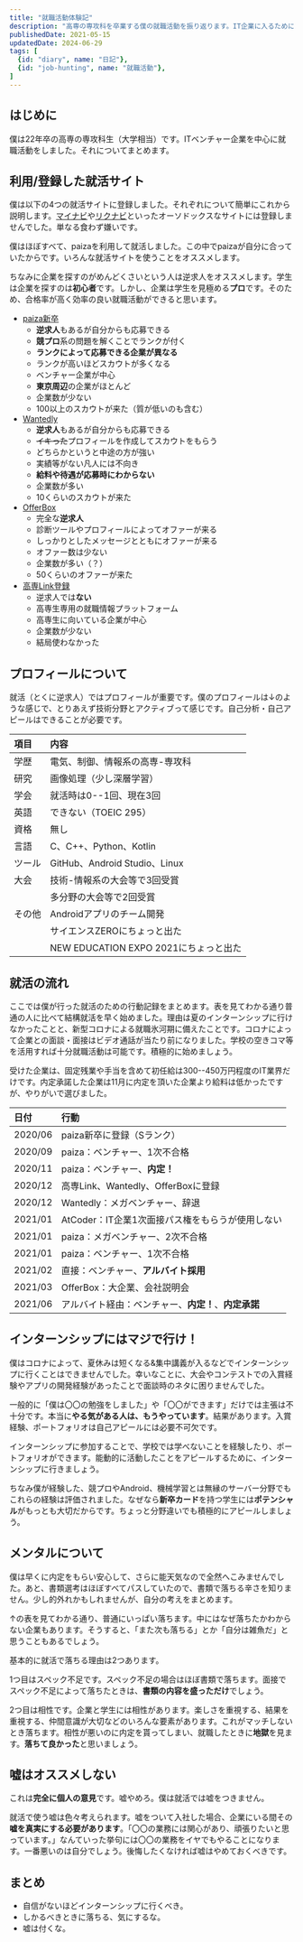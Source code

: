 ```yaml
---
title: "就職活動体験記"
description: "高専の専攻科を卒業する僕の就職活動を振り返ります。IT企業に入るために何をしたか、何を考えていたかをまとめます。"
publishedDate: 2021-05-15
updatedDate: 2024-06-29
tags: [
  {id: "diary", name: "日記"},
  {id: "job-hunting", name: "就職活動"},
]
---
```


## はじめに

僕は22年卒の高専の専攻科生（大学相当）です。ITベンチャー企業を中心に就職活動をしました。それについてまとめます。

## 利用/登録した就活サイト

僕は以下の4つの就活サイトに登録しました。それぞれについて簡単にこれから説明します。[マイナビ](https://job.mynavi.jp/)や[リクナビ](https://job.rikunabi.com/)といったオーソドックスなサイトには登録しませんでした。単なる食わず嫌いです。

僕はほぼすべて、paizaを利用して就活しました。この中でpaizaが自分に合っていたからです。いろんな就活サイトを使うことをオススメします。

ちなみに企業を探すのがめんどくさいという人は逆求人をオススメします。学生は企業を探すのは**初心者**です。しかし、企業は学生を見極める**プロ**です。そのため、合格率が高く効率の良い就職活動ができると思います。

- [paiza新卒](https://paiza.jp/student)
  - **逆求人**もあるが自分からも応募できる
  - **競プロ**系の問題を解くことでランクが付く
  - **ランクによって応募できる企業が異なる**
  - ランクが高いほどスカウトが多くなる
  - ベンチャー企業が中心
  - **東京周辺**の企業がほとんど
  - 企業数が少ない
  - 100以上のスカウトが来た（質が低いのも含む）
- [Wantedly](https://www.wantedly.com/)
  - **逆求人**もあるが自分からも応募できる
  - ~~イキった~~プロフィールを作成してスカウトをもらう
  - どちらかというと中途の方が強い
  - 実績等がない凡人には不向き
  - **給料や待遇が応募時にわからない**
  - 企業数が多い
  - 10くらいのスカウトが来た
- [OfferBox](https://offerbox.jp/)
  - 完全な**逆求人**
  - 診断ツールやプロフィールによってオファーが来る
  - しっかりとしたメッセージとともにオファーが来る
  - オファー数は少ない
  - 企業数が多い（？）
  - 50くらいのオファーが来た
- [高専Link登録](https://knowledge-free.co.jp/kosenlink/)
  - 逆求人では**ない**
  - 高専生専用の就職情報プラットフォーム
  - 高専生に向いている企業が中心
  - 企業数が少ない
  - 結局使わなかった

## プロフィールについて

就活（とくに逆求人）ではプロフィールが重要です。僕のプロフィールは↓のような感じで、とりあえず技術分野とアクティブって感じです。自己分析・自己アピールはできることが必要です。

| 項目   | 内容                                  |
| :----- | :------------------------------------ |
| 学歴   | 電気、制御、情報系の高専-専攻科       |
| 研究   | 画像処理（少し深層学習）              |
| 学会   | 就活時は0--1回、現在3回               |
| 英語   | できない（TOEIC 295）                 |
| 資格   | 無し                                  |
| 言語   | C、C++、Python、Kotlin                |
| ツール | GitHub、Android Studio、Linux         |
| 大会   | 技術-情報系の大会等で3回受賞          |
|        | 多分野の大会等で2回受賞               |
| その他 | Androidアプリのチーム開発             |
|        | サイエンスZEROにちょっと出た          |
|        | NEW EDUCATION EXPO 2021にちょっと出た |

## 就活の流れ

ここでは僕が行った就活のための行動記録をまとめます。表を見てわかる通り普通の人に比べて結構就活を早く始めました。理由は夏のインターンシップに行けなかったことと、新型コロナによる就職氷河期に備えたことです。コロナによって企業との面談・面接はビデオ通話が当たり前になりました。学校の空きコマ等を活用すれば十分就職活動は可能です。積極的に始めましょう。

受けた企業は、固定残業や手当を含めて初任給は300--450万円程度のIT業界だけです。内定承諾した企業は11月に内定を頂いた企業より給料は低かったですが、やりがいで選びました。

| 日付    | 行動                                                 |
| :------ | :--------------------------------------------------- |
| 2020/06 | paiza新卒に登録（Sランク）                           |
| 2020/09 | paiza：ベンチャー、1次不合格                         |
| 2020/11 | paiza：ベンチャー、**内定！**                        |
| 2020/12 | 高専Link、Wantedly、OfferBoxに登録                   |
| 2020/12 | Wantedly：メガベンチャー、辞退                       |
| 2021/01 | AtCoder：IT企業1次面接パス権をもらうが使用しない     |
| 2021/01 | paiza：メガベンチャー、2次不合格                     |
| 2021/01 | paiza：ベンチャー、1次不合格                         |
| 2021/02 | 直接：ベンチャー、**アルバイト採用**                 |
| 2021/03 | OfferBox：大企業、会社説明会                         |
| 2021/06 | アルバイト経由：ベンチャー、**内定！**、**内定承諾** |

## インターンシップにはマジで行け！

僕はコロナによって、夏休みは短くなる<JwAki />&<JwAki />集中講義が入るなどでインターンシップに行くことはできませんでした。幸いなことに、大会やコンテストでの入賞経験やアプリの開発経験があったことで面談時のネタに困りませんでした。

一般的に「僕は〇〇の勉強をしました」や「〇〇ができます」だけでは主張は不十分です。本当に**やる気がある人は、もうやっています**。結果があります。入賞経験、ポートフォリオは自己アピールには必要不可欠です。

インターンシップに参加することで、学校では学べないことを経験したり、ポートフォリオができます。能動的に活動したことをアピールするために、インターンシップに行きましょう。

ちなみ僕が経験した、競プロやAndroid、機械学習とは無縁のサーバー分野でもこれらの経験は評価されました。なぜなら**新卒カード**を持つ学生には**ポテンシャル**がもっとも大切だからです。ちょっと分野違いでも積極的にアピールしましょう。

## メンタルについて

僕は早くに内定をもらい安心して、さらに能天気なので全然へこみませんでした。あと、書類選考はほぼすべてパスしていたので、書類で落ちる辛さを知りません。少し的外れかもしれませんが、自分の考えをまとめます。

↑の表を見てわかる通り、普通にいっぱい落ちます。中にはなぜ落ちたかわからない企業もあります。そうすると、「また次も落ちる」とか「自分は雑魚だ」と思うこともあるでしょう。

基本的に就活で落ちる理由は2つあります。

1つ目はスペック不足です。スペック不足の場合はほぼ書類で落ちます。面接でスペック不足によって落ちたときは、**書類の内容を盛っただけ**でしょう。

2つ目は相性です。企業と学生には相性があります。楽しさを重視する、結果を重視する、仲間意識が大切などのいろんな要素があります。これがマッチしないとき落ちます。相性が悪いのに内定を貰ってしまい、就職したときに**地獄**を見ます。**落ちて良かった**と思いましょう。

## 嘘はオススメしない

これは**完全に個人の意見**です。嘘やめろ。僕は就活では嘘をつきません。

就活で使う嘘は色々考えられます。嘘をついて入社した場合、企業にいる間その**嘘を真実にする必要があります**。「〇〇の業務には関心があり、頑張りたいと思っています。」なんていった挙句には〇〇の業務をイヤでもやることになります。一番悪いのは自分でしょう。後悔したくなければ嘘はやめておくべきです。

## まとめ

- 自信がないほどインターンシップに行くべき。
- しかるべきときに落ちる、気にするな。
- 嘘は付くな。
